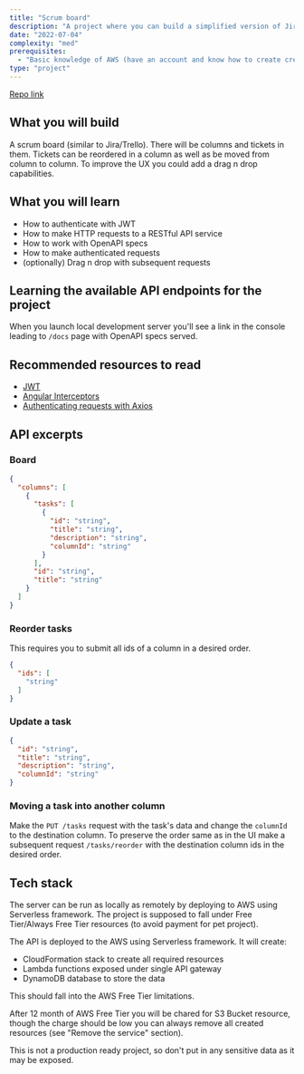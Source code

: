 ```yaml
---
title: "Scrum board"
description: "A project where you can build a simplified version of Jira/Trello. It will feature sign in and sign up, API endpoints requiring authentication, columns and tickets creation, update, removal and tickets reorder. For a better user experience of transitioning tickets between columns and reorders you will need to add the drag n drop feature."
date: "2022-07-04"
complexity: "med"
prerequisites:
  - "Basic knowledge of AWS (have an account and know how to create creds for AWS CLI)"
type: "project"
---
```


[Repo link](https://github.com/gultyaev/board-api)

## What you will build

A scrum board (similar to Jira/Trello). There will be columns and tickets in them.
Tickets can be reordered in a column as well as be moved from column to column.
To improve the UX you could add a drag n drop capabilities.

## What you will learn

- How to authenticate with JWT
- How to make HTTP requests to a RESTful API service
- How to work with OpenAPI specs
- How to make authenticated requests
- (optionally) Drag n drop with subsequent requests

## Learning the available API endpoints for the project

When you launch local development server you'll see a link in the console leading to `/docs` page with OpenAPI specs served.

## Recommended resources to read

- [JWT](https://jwt.io/introduction)
- [Angular Interceptors](https://angular.io/guide/http#setting-default-headers)
- [Authenticating requests with Axios](https://stackoverflow.com/a/47851585/8144405)

## API excerpts

### Board

```json
{
  "columns": [
    {
      "tasks": [
        {
          "id": "string",
          "title": "string",
          "description": "string",
          "columnId": "string"
        }
      ],
      "id": "string",
      "title": "string"
    }
  ]
}
```

### Reorder tasks

This requires you to submit all ids of a column in a desired order.

```json
{
  "ids": [
    "string"
  ]
}
```

### Update a task

```json
{
  "id": "string",
  "title": "string",
  "description": "string",
  "columnId": "string"
}
```

### Moving a task into another column

Make the `PUT /tasks` request with the task's data and change the `columnId` to the destination column.
To preserve the order same as in the UI make a subsequent request `/tasks/reorder` with the destination column
ids in the desired order.

## Tech stack

The server can be run as locally as remotely by deploying to AWS using Serverless framework. The project is supposed to fall under Free Tier/Always Free Tier resources (to avoid payment for pet project).

The API is deployed to the AWS using Serverless framework. It will create:

- CloudFormation stack to create all required resources
- Lambda functions exposed under single API gateway
- DynamoDB database to store the data

This should fall into the AWS Free Tier limitations.

After 12 month of AWS Free Tier you will be chared for S3 Bucket resource, though the charge should be low you can always remove all created resources (see "Remove the service" section).

This is not a production ready project, so don't put in any sensitive data as it may be exposed.
